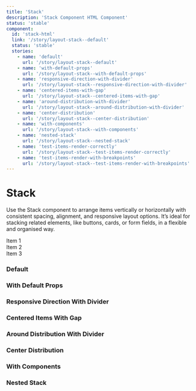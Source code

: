 ```yaml
---
title: 'Stack'
description: 'Stack Component HTML Component'
status: 'stable'
component:
  id: 'stack-html'
  link: '/story/layout-stack--default'
  status: 'stable'
  stories:
    - name: 'default'
      url: '/story/layout-stack--default'
    - name: 'with-default-props'
      url: '/story/layout-stack--with-default-props'
    - name: 'responsive-direction-with-divider'
      url: '/story/layout-stack--responsive-direction-with-divider'
    - name: 'centered-items-with-gap'
      url: '/story/layout-stack--centered-items-with-gap'
    - name: 'around-distribution-with-divider'
      url: '/story/layout-stack--around-distribution-with-divider'
    - name: 'center-distribution'
      url: '/story/layout-stack--center-distribution'
    - name: 'with-components'
      url: '/story/layout-stack--with-components'
    - name: 'nested-stack'
      url: '/story/layout-stack--nested-stack'
    - name: 'test-items-render-correctly'
      url: '/story/layout-stack--test-items-render-correctly'
    - name: 'test-items-render-with-breakpoints'
      url: '/story/layout-stack--test-items-render-with-breakpoints'
---
```


# Stack

Use the Stack component to arrange items vertically or horizontally with consistent spacing, alignment, and responsive layout options. It’s ideal for stacking related elements, like buttons, cards, or form fields, in a flexible and organised way.

<Section current="html">
<ComponentPreview className="gi-not-prose w-full block">
  <Stack
    direction={{ base: 'column', sm: 'row', md: 'column' }}
    itemsAlignment="center"
    itemsDistribution="center"
    gap={{ base: 5 }}
    fixedHeight="200px"
  >
    <div className="gi-bg-gray-300 gi-p-2">Item 1</div>
    <div className="gi-bg-gray-300 gi-p-2">Item 2</div>
    <div className="gi-bg-gray-300 gi-p-2">Item 3</div>
  </Stack>
</ComponentPreview>

### Default

<StorybookFrame
  className="h-[200px]"
  componentId="stack-html"
  story="default"
/>

### With Default Props

<StorybookFrame componentId="stack-html" story="with-default-props" />

### Responsive Direction With Divider

<StorybookFrame
  className="h-[200px]"
  componentId="stack-html"
  story="responsive-direction-with-divider"
/>

### Centered Items With Gap

<StorybookFrame
  className="h-[200px]"
  componentId="stack-html"
  story="centered-items-with-gap"
/>

### Around Distribution With Divider

<StorybookFrame
  className="h-[200px]"
  componentId="stack-html"
  story="around-distribution-with-divider"
/>

### Center Distribution

<StorybookFrame
  className="h-[200px]"
  componentId="stack-html"
  story="center-distribution"
/>

### With Components

<StorybookFrame
  className="h-[350px]"
  componentId="stack-html"
  story="with-components"
/>

### Nested Stack

<StorybookFrame
  className="h-[400px]"
  componentId="stack-html"
  story="nested-stack"
/>
</Section>
